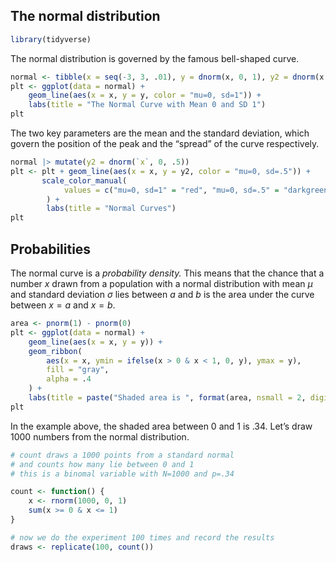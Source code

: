 ## The normal distribution

```r
library(tidyverse)
```

The normal distribution is governed by the famous bell-shaped curve.  

```r
normal <- tibble(x = seq(-3, 3, .01), y = dnorm(x, 0, 1), y2 = dnorm(x, 0, .5))
plt <- ggplot(data = normal) +
    geom_line(aes(x = x, y = y, color = "mu=0, sd=1")) +
    labs(title = "The Normal Curve with Mean 0 and SD 1")
plt
```

The two key parameters are the mean and the standard deviation, which govern the position of the peak and the "spread" of the curve respectively.

```r
normal |> mutate(y2 = dnorm(`x`, 0, .5))
plt <- plt + geom_line(aes(x = x, y = y2, color = "mu=0, sd=.5")) +  
       scale_color_manual(
            values = c("mu=0, sd=1" = "red", "mu=0, sd=.5" = "darkgreen")
        ) + 
        labs(title = "Normal Curves")
plt
```

## Probabilities

The normal curve is a *probability density.*  This means that the chance that a number $x$ drawn from a population with a normal distribution with mean $\mu$ and
standard deviation $\sigma$ lies between $a$ and $b$ is the area under the curve between $x=a$ and $x=b$. 

```r
area <- pnorm(1) - pnorm(0)
plt <- ggplot(data = normal) +
    geom_line(aes(x = x, y = y)) +
    geom_ribbon(
        aes(x = x, ymin = ifelse(x > 0 & x < 1, 0, y), ymax = y),
        fill = "gray",
        alpha = .4
    ) +
    labs(title = paste("Shaded area is ", format(area, nsmall = 2, digits = 2)))
plt
```

In the example above, the shaded area between 0 and 1 is $.34$.
Let's draw $1000$ numbers from the normal distribution.

```r
# count draws a 1000 points from a standard normal
# and counts how many lie between 0 and 1
# this is a binomal variable with N=1000 and p=.34

count <- function() {
    x <- rnorm(1000, 0, 1)
    sum(x >= 0 & x <= 1)
}

# now we do the experiment 100 times and record the results
draws <- replicate(100, count())
```



